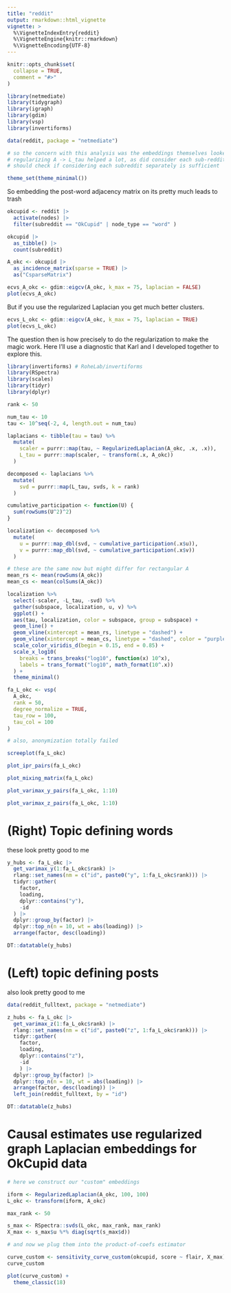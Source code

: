 ```yaml
---
title: "reddit"
output: rmarkdown::html_vignette
vignette: >
  %\VignetteIndexEntry{reddit}
  %\VignetteEngine{knitr::rmarkdown}
  %\VignetteEncoding{UTF-8}
---
```


```r
knitr::opts_chunk$set(
  collapse = TRUE,
  comment = "#>"
)
```

```r
library(netmediate)
library(tidygraph)
library(igraph)
library(gdim)
library(vsp)
library(invertiforms)

data(reddit, package = "netmediate")

# so the concern with this analysis was the embeddings themselves looked like trash at first
# regularizing A -> L_tau helped a lot, as did consider each sub-reddit separately
# should check if considering each subreddit separately is sufficient

theme_set(theme_minimal())
```

So embedding the post-word adjacency matrix on its pretty much leads to trash

```r
okcupid <- reddit |>
  activate(nodes) |>
  filter(subreddit == "OkCupid" | node_type == "word" )

okcupid |>
  as_tibble() |>
  count(subreddit)

A_okc <- okcupid |>
  as_incidence_matrix(sparse = TRUE) |>
  as("CsparseMatrix")

ecvs_A_okc <- gdim::eigcv(A_okc, k_max = 75, laplacian = FALSE)
plot(ecvs_A_okc)
```

But if you use the regularized Laplacian you get much better clusters.

```r
ecvs_L_okc <- gdim::eigcv(A_okc, k_max = 75, laplacian = TRUE)
plot(ecvs_L_okc)
```

The question then is how precisely to do the regularization to make the magic work. Here I'll use a diagnostic that Karl and I developed together to explore this.

```r
library(invertiforms) # RoheLab/invertiforms
library(RSpectra)
library(scales)
library(tidyr)
library(dplyr)

rank <- 50

num_tau <- 10
tau <- 10^seq(-2, 4, length.out = num_tau)

laplacians <- tibble(tau = tau) %>%
  mutate(
    scaler = purrr::map(tau, ~ RegularizedLaplacian(A_okc, .x, .x)),
    L_tau = purrr::map(scaler, ~ transform(.x, A_okc))
  )

decomposed <- laplacians %>%
  mutate(
    svd = purrr::map(L_tau, svds, k = rank)
  )

cumulative_participation <- function(U) {
  sum(rowSums(U^2)^2)
}

localization <- decomposed %>%
  mutate(
    u = purrr::map_dbl(svd, ~ cumulative_participation(.x$u)),
    v = purrr::map_dbl(svd, ~ cumulative_participation(.x$v))
  )

# these are the same now but might differ for rectangular A
mean_rs <- mean(rowSums(A_okc))
mean_cs <- mean(colSums(A_okc))

localization %>%
  select(-scaler, -L_tau, -svd) %>%
  gather(subspace, localization, u, v) %>%
  ggplot() +
  aes(tau, localization, color = subspace, group = subspace) +
  geom_line() +
  geom_vline(xintercept = mean_rs, linetype = "dashed") +
  geom_vline(xintercept = mean_cs, linetype = "dashed", color = "purple") +
  scale_color_viridis_d(begin = 0.15, end = 0.85) +
  scale_x_log10(
    breaks = trans_breaks("log10", function(x) 10^x),
    labels = trans_format("log10", math_format(10^.x))
  ) +
  theme_minimal()
```


```r
fa_L_okc <- vsp(
  A_okc,
  rank = 50,
  degree_normalize = TRUE,
  tau_row = 100,
  tau_col = 100
)

# also, anonymization totally failed

screeplot(fa_L_okc)
```


```r
plot_ipr_pairs(fa_L_okc)
```


```r
plot_mixing_matrix(fa_L_okc)
```


```r
plot_varimax_y_pairs(fa_L_okc, 1:10)

plot_varimax_z_pairs(fa_L_okc, 1:10)
```

# (Right) Topic defining words

these look pretty good to me

```r
y_hubs <- fa_L_okc |>
  get_varimax_y(1:fa_L_okc$rank) |>
  rlang::set_names(nm = c("id", paste0("y", 1:fa_L_okc$rank))) |>
  tidyr::gather(
    factor,
    loading,
    dplyr::contains("y"),
    -id
  ) |>
  dplyr::group_by(factor) |>
  dplyr::top_n(n = 10, wt = abs(loading)) |>
  arrange(factor, desc(loading))

DT::datatable(y_hubs)
```

# (Left) topic defining posts

also look pretty good to me

```r
data(reddit_fulltext, package = "netmediate")

z_hubs <- fa_L_okc |>
  get_varimax_z(1:fa_L_okc$rank) |>
  rlang::set_names(nm = c("id", paste0("z", 1:fa_L_okc$rank))) |>
  tidyr::gather(
    factor,
    loading,
    dplyr::contains("z"),
    -id
    ) |>
  dplyr::group_by(factor) |>
  dplyr::top_n(n = 10, wt = abs(loading)) |>
  arrange(factor, desc(loading)) |>
  left_join(reddit_fulltext, by = "id")

DT::datatable(z_hubs)
```

# Causal estimates use regularized graph Laplacian embeddings for OkCupid data

```r

# here we construct our "custom" embeddings

iform <- RegularizedLaplacian(A_okc, 100, 100)
L_okc <- transform(iform, A_okc)

max_rank <- 50

s_max <- RSpectra::svds(L_okc, max_rank, max_rank)
X_max <- s_max$u %*% diag(sqrt(s_max$d))

# and now we plug them into the product-of-coefs estimator

curve_custom <- sensitivity_curve_custom(okcupid, score ~ flair, X_max)
curve_custom

plot(curve_custom) +
  theme_classic(18)
```


